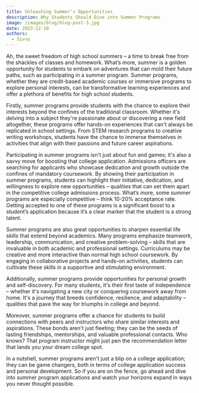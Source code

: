 ```yaml
---
title: Unleashing Summer’s Opportunities 
description: Why Students Should Dive into Summer Programs
image: /images/blog/blog-post-3.jpg
date: 2023-12-10
authors:
  - Sivvy
---
```


Ah, the sweet freedom of high school summers – a time to break free from the shackles of classes and homework. What’s more, summer is a golden opportunity for students to embark on adventures that can mold their future paths, such as participating in a summer program. Summer programs, whether they are credit-based academic courses or immersive programs to explore personal interests, can be transformative learning experiences and offer a plethora of benefits for high school students.

Firstly, summer programs provide students with the chance to explore their interests beyond the confines of the traditional classroom. Whether it's delving into a subject they're passionate about or discovering a new field altogether, these programs offer hands-on experiences that can't always be replicated in school settings. From STEM research programs to creative writing workshops, students have the chance to immerse themselves in activities that align with their passions and future career aspirations.

Participating in summer programs isn't just about fun and games; it's also a savvy move for boosting that college application. Admissions officers are searching for applicants who showcase dedication and growth outside the confines of mandatory coursework. By showing their participation in summer programs, students can highlight their initiative, dedication, and willingness to explore new opportunities – qualities that can set them apart in the competitive college admissions process. What’s more, some summer programs are especially competitive – think 10-20% acceptance rate. Getting accepted to one of these programs is a significant boost to a student’s application because it’s a clear marker that the student is a strong talent.

Summer programs are also great opportunities to sharpen essential life skills that extend beyond academics. Many programs emphasize teamwork, leadership, communication, and creative problem-solving – skills that are invaluable in both academic and professional settings. Curriculums may be creative and more interactive than normal high school coursework. By engaging in collaborative projects and hands-on activities, students can cultivate these skills in a supportive and stimulating environment.

Additionally, summer programs provide opportunities for personal growth and self-discovery. For many students, it's their first taste of independence – whether it's navigating a new city or conquering coursework away from home. It's a journey that breeds confidence, resilience, and adaptability – qualities that pave the way for triumphs in college and beyond.

Moreover, summer programs offer a chance for students to build connections with peers and instructors who share similar interests and aspirations. These bonds aren't just fleeting; they can be the seeds of lasting friendships, mentorships, and valuable professional contacts. Who knows? That program instructor might just pen the recommendation letter that lands you your dream college spot.

In a nutshell, summer programs aren't just a blip on a college application; they can be game changers, both in terms of college application success and personal development. So if you are on the fence, go ahead and dive into summer program applications and watch your horizons expand in ways you never thought possible.
